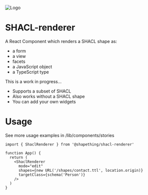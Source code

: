 ![Logo](https://shacl-renderer.shapething.com/logo.svg)

# SHACL-renderer

A React Component which renders a SHACL shape as:

- a form
- a view
- facets
- a JavaScript object
- a TypeScript type

This is a work in progress...

- Supports a subset of SHACL
- Also works without a SHACL shape
- You can add your own widgets

# Usage

See more usage examples in /lib/components/stories

```tsx
import { ShaclRenderer } from '@shapething/shacl-renderer'

function App() {
  return (
    <ShaclRenderer
      mode="edit"
      shapes={new URL('/shapes/contact.ttl', location.origin)}
      targetClass={schema('Person')}
    />
  )
}
```
